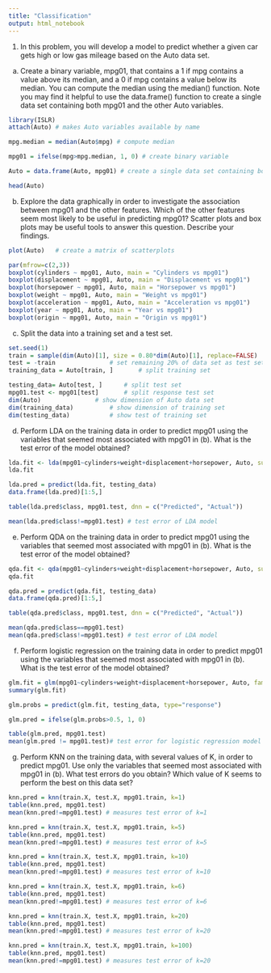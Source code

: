 ```yaml
---
title: "Classification"
output: html_notebook
---
```


1. In this problem, you will develop a model to predict whether a given car gets high or low gas mileage based on the Auto data set.

(a) Create a binary variable, mpg01, that contains a 1 if mpg contains a value above its median, and a 0 if mpg contains a value below its median. You can compute the median using the median() function. Note you may find it helpful to use the data.frame() function to create a single data set containing both mpg01 and the other Auto variables.

```r
library(ISLR)
attach(Auto) # makes Auto variables available by name

```

```r
mpg.median = median(Auto$mpg) # compute median

mpg01 = ifelse(mpg>mpg.median, 1, 0) # create binary variable

Auto = data.frame(Auto, mpg01) # create a single data set containing both mpg01 and the other Auto variables

head(Auto)

```

(b) Explore the data graphically in order to investigate the association between mpg01 and the other features. Which of the other features seem most likely to be useful in predicting mpg01? Scatter plots and box plots may be useful tools to answer this question. Describe your findings.

```r
plot(Auto)	 # create a matrix of scatterplots
```

```r
par(mfrow=c(2,3))
boxplot(cylinders ~ mpg01, Auto, main = "Cylinders vs mpg01")
boxplot(displacement ~ mpg01, Auto, main = "Displacement vs mpg01")
boxplot(horsepower ~ mpg01, Auto, main = "Horsepower vs mpg01")
boxplot(weight ~ mpg01, Auto, main = "Weight vs mpg01")
boxplot(acceleration ~ mpg01, Auto, main = "Acceleration vs mpg01")
boxplot(year ~ mpg01, Auto, main = "Year vs mpg01")
boxplot(origin ~ mpg01, Auto, main = "Origin vs mpg01")
```

(c) Split the data into a training set and a test set.

```r
set.seed(1)
train = sample(dim(Auto)[1], size = 0.80*dim(Auto)[1], replace=FALSE)	# set 80% of data set as training set
test = -train 				# set remaining 20% of data set as test set
training_data = Auto[train, ]		# split training set

testing_data= Auto[test, ]		# split test set
mpg01.test <- mpg01[test]		# split response test set
dim(Auto)				# show dimension of Auto data set
dim(training_data)			# show dimension of training set
dim(testing_data)			# show test of training set
```


(d) Perform LDA on the training data in order to predict mpg01 using the variables that seemed most associated with mpg01 in (b). What is the test error of the model obtained?

```r

lda.fit <- lda(mpg01~cylinders+weight+displacement+horsepower, Auto, subset = train)
lda.fit

lda.pred = predict(lda.fit, testing_data)
data.frame(lda.pred)[1:5,]

table(lda.pred$class, mpg01.test, dnn = c("Predicted", "Actual"))

mean(lda.pred$class!=mpg01.test) # test error of LDA model
```

(e) Perform QDA on the training data in order to predict mpg01 using the variables that seemed most associated with mpg01 in (b). What is the test error of the model obtained?

```r
qda.fit <- qda(mpg01~cylinders+weight+displacement+horsepower, Auto, subset = train)
qda.fit

qda.pred = predict(qda.fit, testing_data)
data.frame(qda.pred)[1:5,]

table(qda.pred$class, mpg01.test, dnn = c("Predicted", "Actual"))

mean(qda.pred$class==mpg01.test)
mean(qda.pred$class!=mpg01.test) # test error of LDA model
```



(f) Perform logistic regression on the training data in order to predict mpg01 using the variables that seemed most associated with mpg01 in (b). What is the test error of the model obtained?

```r
glm.fit = glm(mpg01~cylinders+weight+displacement+horsepower, Auto, family = binomial, subset = train)
summary(glm.fit)

glm.probs = predict(glm.fit, testing_data, type="response") 

glm.pred = ifelse(glm.probs>0.5, 1, 0)

table(glm.pred, mpg01.test)
mean(glm.pred != mpg01.test)# test error for logistic regression model
```


(g) Perform KNN on the training data, with several values of K, in order to predict mpg01. Use only the variables that seemed most associated with mpg01 in (b). What test errors do you obtain? Which value of K seems to perform the best on this data set?

```r
knn.pred = knn(train.X, test.X, mpg01.train, k=1)
table(knn.pred, mpg01.test)
mean(knn.pred!=mpg01.test) # measures test error of k=1

knn.pred = knn(train.X, test.X, mpg01.train, k=5)
table(knn.pred, mpg01.test)
mean(knn.pred!=mpg01.test) # measures test error of k=5

knn.pred = knn(train.X, test.X, mpg01.train, k=10)
table(knn.pred, mpg01.test)
mean(knn.pred!=mpg01.test) # measures test error of k=10

knn.pred = knn(train.X, test.X, mpg01.train, k=6)
table(knn.pred, mpg01.test)
mean(knn.pred!=mpg01.test) # measures test error of k=6

knn.pred = knn(train.X, test.X, mpg01.train, k=20)
table(knn.pred, mpg01.test)
mean(knn.pred!=mpg01.test) # measures test error of k=20

knn.pred = knn(train.X, test.X, mpg01.train, k=100)
table(knn.pred, mpg01.test)
mean(knn.pred!=mpg01.test) # measures test error of k=20

```

